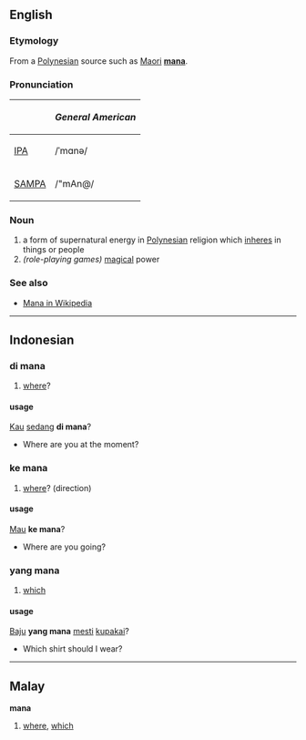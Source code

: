 ==English==
===Etymology===
From a [[Polynesian]] source such as [[Maori]] '''[[mana]]'''.

===Pronunciation===
{| border=1 cellpadding=5
! !! ''General American''
|-
| [[w:IPA|IPA]] || /ˈmɑnə/
|-
| [[w:SAMPA|SAMPA]] || /"mAn@/
|}

===Noun===
#a form of supernatural energy in [[Polynesia]]n religion which [[inhere]]s in things or people
#''(role-playing games)'' [[magic]]al power

===See also===
*[[w:Mana|Mana in Wikipedia]]


----
==Indonesian==
===di mana===
# [[where]]?

====usage====
[[engkau|Kau]] [[sedang]] '''di mana'''?
* Where are you at the moment?

===ke mana===
# [[where]]? (direction)

====usage====
[[Mau]] '''ke mana'''?
* Where are you going?

===yang mana===
# [[which]]

====usage====
[[Baju]] '''yang mana''' [[mesti]] [[pakai|kupakai]]?
* Which shirt should I wear?

----

==Malay==
'''mana'''

# [[where]], [[which]]